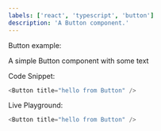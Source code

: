```yaml
---
labels: ['react', 'typescript', 'button']
description: 'A Button component.'
---
```



Button example:

A simple Button component with some text

Code Snippet:

```js
<Button title="hello from Button" />
```

Live Playground:

```js live
<Button title="hello from Button" />
```
